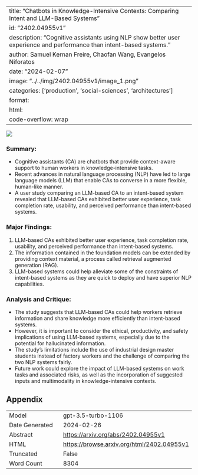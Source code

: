 
---
title: "Chatbots in Knowledge-Intensive Contexts: Comparing Intent and LLM-Based Systems"
id: "2402.04955v1"
description: "Cognitive assistants using NLP show better user experience and performance than intent-based systems."
author: Samuel Kernan Freire, Chaofan Wang, Evangelos Niforatos
date: "2024-02-07"
image: "../../img/2402.04955v1/image_1.png"
categories: ['production', 'social-sciences', 'architectures']
format:
  html:
    code-overflow: wrap
---

![](../../img/2402.04955v1/image_1.png)

### **Summary:**
- Cognitive assistants (CA) are chatbots that provide context-aware support to human workers in knowledge-intensive tasks.
- Recent advances in natural language processing (NLP) have led to large language models (LLM) that enable CAs to converse in a more flexible, human-like manner.
- A user study comparing an LLM-based CA to an intent-based system revealed that LLM-based CAs exhibited better user experience, task completion rate, usability, and perceived performance than intent-based systems.

### Major Findings:
1. LLM-based CAs exhibited better user experience, task completion rate, usability, and perceived performance than intent-based systems.
2. The information contained in the foundation models can be extended by providing context material, a process called retrieval augmented generation (RAG).
3. LLM-based systems could help alleviate some of the constraints of intent-based systems as they are quick to deploy and have superior NLP capabilities.

### Analysis and Critique:
- The study suggests that LLM-based CAs could help workers retrieve information and share knowledge more efficiently than intent-based systems.
- However, it is important to consider the ethical, productivity, and safety implications of using LLM-based systems, especially due to the potential for hallucinated information.
- The study's limitations include the use of industrial design master students instead of factory workers and the challenge of comparing the two NLP systems fairly.
- Future work could explore the impact of LLM-based systems on work tasks and associated risks, as well as the incorporation of suggested inputs and multimodality in knowledge-intensive contexts.

## Appendix

|          |          |
|----------|----------|
| Model     | gpt-3.5-turbo-1106       |
| Date Generated     | 2024-02-26       |
| Abstract | [https://arxiv.org/abs/2402.04955v1](https://arxiv.org/abs/2402.04955v1)        |
| HTML     | [https://browse.arxiv.org/html/2402.04955v1](https://browse.arxiv.org/html/2402.04955v1)       |
| Truncated       | False       |
| Word Count       | 8304       |